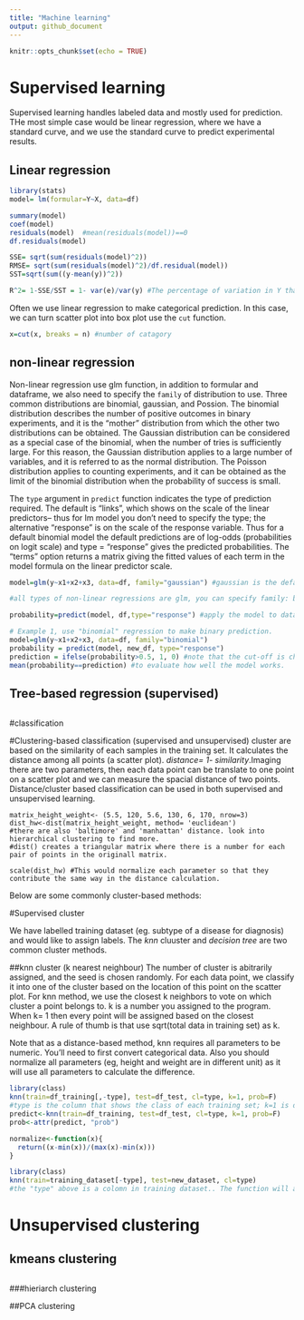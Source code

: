 ```yaml
---
title: "Machine learning"
output: github_document
---
```


```r
knitr::opts_chunk$set(echo = TRUE)
```

# Supervised learning 
Supervised learning handles labeled data and mostly used for prediction. THe most simple case would be linear regression, where we have a standard curve, and we use the standard curve to predict experimental results. 

## Linear regression
```r
library(stats)
model= lm(formular=Y~X, data=df)

summary(model)
coef(model)
residuals(model)  #mean(residuals(model))==0
df.residuals(model)

SSE= sqrt(sum(residuals(model)^2))
RMSE= sqrt(sum(residuals(model)^2)/df.residual(model))
SST=sqrt(sum((y-mean(y))^2))

R^2= 1-SSE/SST = 1- var(e)/var(y) #The percentage of variation in Y that can be explained by the model. 

```
Often we use linear regression to make categorical prediction. In this case, we can turn scatter plot into box plot use the ```cut``` function. 
```r
x=cut(x, breaks = n) #number of catagory
```

## non-linear regression 

Non-linear regression use glm function, in addition to formular and dataframe, we also need to specify the ```family``` of distribution to use. Three common distributions are binomial, gaussian, and Possion. The binomial distribution describes the number of positive outcomes in binary experiments, and it is the “mother” distribution from which the other two distributions can be obtained. The Gaussian distribution can be considered as a special case of the binomial, when the number of tries is sufficiently large. For this reason, the Gaussian distribution applies to a large number of variables, and it is referred to as the normal distribution. The Poisson distribution applies to counting experiments, and it can be obtained as the limit of the binomial distribution when the probability of success is small.

The ```type``` argument in ```predict``` function indicates the type of prediction required. The default is "links", which shows on the scale of the linear predictors-- thus for lm model you don't need to specify the type; the alternative "response" is on the scale of the response variable. Thus for a default binomial model the default predictions are of log-odds (probabilities on logit scale) and type = "response" gives the predicted probabilities. The "terms" option returns a matrix giving the fitted values of each term in the model formula on the linear predictor scale.

```r
model=glm(y~x1+x2+x3, data=df, family="gaussian") #gaussian is the default. 

#all types of non-linear regressions are glm, you can specify family: binomial, gaussian, Gamma (inverse), inverse.gaussian, poisson(link = "log"), quasi,quasibinomial,quasipoisson

probability=predict(model, df,type="response") #apply the model to data

# Example 1, use "binomial" regression to make binary prediction. 
model=glm(y~x1+x2+x3, data=df, family="binomial")
probability = predict(model, new_df, type="response")
prediction = ifelse(probability>0.5, 1, 0) #note that the cut-off is chosen arbitrarily and is context dependent. 
mean(probability==prediction) #to evaluate how well the model works.  
```

## Tree-based regression (supervised)
```r

```

#classification

#Clustering-based classification (supervised and unsupervised) 
cluster are based on the similarity of each samples in the training set. It calculates the distance among all points (a scatter plot). *distance= 1- similarity*.Imaging there are two parameters, then each data point can be translate to one point on a scatter plot and we can measure the spacial distance of two points. Distance/cluster based classification can be used in both supervised and unsupervised learning. 

```{}
matrix_height_weight<- (5.5, 120, 5.6, 130, 6, 170, nrow=3)
dist_hw<-dist(matrix_height_weight, method= 'euclidean')
#there are also 'baltimore' and 'manhattan' distance. look into hierarchical clustering to find more. 
#dist() creates a triangular matrix where there is a number for each pair of points in the originall matrix. 

scale(dist_hw) #This would normalize each parameter so that they contribute the same way in the distance calculation. 
```

Below are some commonly cluster-based methods: 

#Supervised cluster

We have labelled training dataset (eg. subtype of a disease for diagnosis) and would like to assign labels. The *knn* cluuster and *decision tree* are two common cluster methods. 

##knn cluster (k nearest neighbour)
The number of cluster is abitrarily assigned, and the seed is chosen randomly. For each data point, we classify it into one of the cluster based on the location of this point on the scatter plot. For knn method, we use the closest k neighbors to vote on which cluster a point belongs to. k is a number you assigned to the program. When k= 1 then every point will be assigned based on the closest neighbour. A rule of thumb is that use sqrt(total data in training set) as k.

Note that as a distance-based method, knn requires all parameters to be numeric. You'll need to first convert categorical data. Also you should normalize all parameters (eg, height and weight are in different unit) as it will use all parameters to calculate the difference. 

```r
library(class)
knn(train=df_training[,-type], test=df_test, cl=type, k=1, prob=F) 
#type is the column that shows the class of each training set; k=1 is default; default prob=F will assign the testing data based on the majority of votes. prob=T will return the propotion of the votes for the winning class in probability.
predict<-knn(train=df_training, test=df_test, cl=type, k=1, prob=F)
prob<-attr(predict, "prob")

normalize<-function(x){
  return((x-min(x))/(max(x)-min(x)))
}

```


```r
library(class)
knn(train=training_dataset[-type], test=new_dataset, cl=type)
#the "type" above is a colomn in training dataset.. The function will assign the cluter for each point instead. 


```

# Unsupervised clustering

## kmeans clustering

```r

```

###hieriarch clustering 


##PCA clustering



